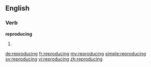 ==English==

===Verb===
'''reproducing'''

# {{present participle of|reproduce}}

[[de:reproducing]]
[[fr:reproducing]]
[[my:reproducing]]
[[simple:reproducing]]
[[sv:reproducing]]
[[vi:reproducing]]
[[zh:reproducing]]